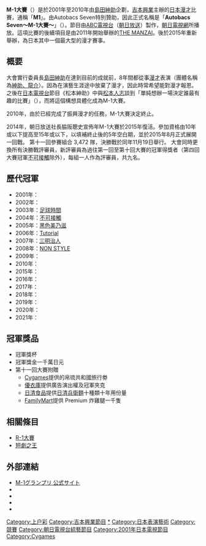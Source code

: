 '''M-1大賽'''（{{lang-ja|'''M-1グランプリ'''}}）是於2001年至2010年由[[島田紳助|島田紳助]]企劃，[[吉本興業|吉本興業]]主辦的[[日本|日本]][[漫才|漫才]]比賽，通稱「'''M1'''」。由Autobacs Seven特別贊助，因此正式名稱是「'''Autobacs Seven～M-1大賽～'''」（{{lang|ja|'''オートバックス～M-1グランプリ～'''}}）。節目由[[ABC電視台|ABC電視台]]（[[朝日放送|朝日放送]]）製作，[[朝日電視網|朝日電視網]]所播放。這項比賽的後續項目是由2011年開始舉辦的[[THE_MANZAI_(日本漫才比賽)|THE MANZAI]]。後於2015年重新舉辦，為日本其中一個最大型的漫才賽事。

==概要==
大會實行委員長[[島田紳助|島田紳助]]在達到目前的成就前，8年間都從事[[漫才|漫才]]表演（團體名稱為[[紳助、龍介|紳助、龍介]]）。因為在演藝生涯途中放棄了漫才，因此時常希望能對漫才報恩。之後在[[日本電視台|日本電視台]]節目《松本紳助》中與[[松本人志|松本人志]]談到「單純想辦一場決定誰最有趣的比賽」（{{lang|ja|単純におもろい奴を決めるコンテストがしたい}}），而將這個構想具體化成為M-1大賽。

2010年，由於已經完成了振興漫才的任務，M-1大賽決定終止。

2014年，朝日放送社長脇阪聰史宣佈年M-1大賽於2015年復活。參加資格由10年或以下提高至15年或以下，以填補終止後的5年空白期，並於2015年8月正式展開一回戰。
第十一回參賽組合 3,472 隊，決勝戰於同年11月19日舉行。
大會同時更換所有決勝戰評審員，新評審員為過往第一回至第十回大賽的冠軍得獎者（第四回大賽冠軍[[不可接觸_(搞笑組合)|不可接觸]]除外），每組一人作為評審員，共九名。

==歷代冠軍==
*2001年：{{link-ja|中川家|中川家}}
*2002年：{{link-ja|增田岡田|ますだおかだ}}
*2003年：[[足球時間|足球時間]]
*2004年：[[不可接觸_(搞笑組合)|不可接觸]]
*2005年：[[黑色美乃滋|黑色美乃滋]]
*2006年：[[Tutorial|Tutorial]]
*2007年：[[三明治人|三明治人]]
*2008年：[[NON_STYLE|NON STYLE]]
*2009年：{{link-ja|PUNK BOOBOO|パンクブーブー}}
*2010年：{{link-ja|笑飯|笑い飯}}
*2015年：{{link-ja|Trendy Angel|トレンディエンジェル}}
*2016年：{{link-ja|銀舍利|銀シャリ}}
*2017年：{{link-ja|鮭魚肚 (搞笑組合)|とろサーモン (お笑いコンビ)|鮭魚肚}}
*2018年：{{link-ja|霜降明星|霜降り明星}}
*2019年：{{link-ja|牛奶男孩|ミルクボーイ}}
*2020年：{{link-ja|魔法可愛|マヂカルラブリー}}
*2021年：{{link-ja|錦鯉 (搞笑組合)|錦鯉 (お笑いコンビ)|錦鯉}}

==冠軍獎品==
*冠軍獎杯
*冠軍獎金一千萬日元
*第十一回大賽附贈
** [[Cygames|Cygames]]提供的帛琉共和國旅行劵
** [[優衣庫|優衣庫]]提供廣告演出權及冠軍夾克
** [[日清食品|日清食品]]提供[[日清兵衛麵|日清兵衛麵]]十種類十年用份量
** [[FamilyMart|FamilyMart]]提供 Premium 炸雞腿一千隻

== 相關條目 ==
*[[R-1大賽|R-1大賽]]
*[[短劇之王|短劇之王]]

== 外部連結 ==
* [https://www.m-1gp.com/ M-1グランプリ 公式サイト] {{Wayback|url=https://www.m-1gp.com/ |date=20210606102121 }}
* {{Twitter|M1GRANDPRIX}}
* {{Facebook|m1grandprix}}
* {{Instagram|m_1grand_prix}}
* {{YouTube channel|m1grandprix}}

{{M-1大賽王者}}
[[Category:上户彩|Category:上户彩]]
[[Category:吉本興業節目|Category:吉本興業節目]]
[[Category:M-1大賽|*]]
[[Category:日本表演藝術|Category:日本表演藝術]]
[[Category:競賽|Category:競賽]]
[[Category:朝日電視台綜藝節目|Category:朝日電視台綜藝節目]]
[[Category:2001年日本電視節目|Category:2001年日本電視節目]]
[[Category:Cygames|Category:Cygames]]